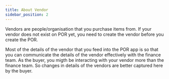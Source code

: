 ```yaml
---
title: About Vendor
sidebar_position: 2
---
```


Vendors are people/organisation that you purchase items from. If your vendor does not exist on POR yet, you need to create the vendor before you create the POR. 

Most of the details of the vendor that you feed into the POR app is so that you can communicate the details of the vendor effectively with the finance team. As the buyer, you migth be interacting with your vendor more than the finance team. So changes in details of the vendors are better captured here by the buyer. 